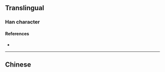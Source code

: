 {{character info/new}}
{{also|氌}}
==Translingual==

===Han character===
{{Han char|rn=82|rad=毛|as=12|sn=16|four=|canj=HUNWA,XHUNW|ids=⿺毛鲁}}

====References====
* {{Han ref|kx=0596.231|hdz=32006.050|uh=6C07|ud=27655}}

----

==Chinese==
{{zh-see|氌}}